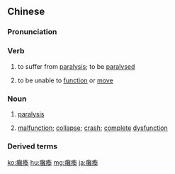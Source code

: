 {{also|瘫痪}}
==Chinese==
{{zh-forms|s=瘫痪}}

===Pronunciation===
{{zh-pron
|m=tānhuàn
|c=taan1 wun6,taan2 wun6
|mn=qz,xm,zz:than-hoàn
|cat=v,n
}}

===Verb===
{{zh-verb}}

# {{lb|zh|medicine}} to suffer from [[paralysis]]; to be [[paralyse]]d
# {{lb|zh|figurative}} to be unable to [[function]] or [[move]]

===Noun===
{{zh-noun}}

# {{lb|zh|medicine}} [[paralysis]]
# {{lb|zh|figurative}} [[malfunction]]; [[collapse]]; [[crash]]; [[complete]] [[dysfunction]]

===Derived terms===
{{zh-der|全身癱瘓|四肢癱瘓|交通癱瘓}}

{{zh-cat|Advanced}}

[[ko:癱瘓]]
[[hu:癱瘓]]
[[mg:癱瘓]]
[[ja:癱瘓]]